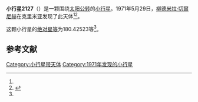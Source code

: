 {{Infobox planet
| bgcolour = #FFFFC0
| name = 2127 Tanya
| symbol = 
| image = 
| caption = 
| discovery = yes
| discovery_ref = 
| discoverer = [[柳德米拉·切爾尼赫|柳德米拉·切爾尼赫]]
| discovery_site = [[克里米亚|克里米亚]] 
| discovered = 1971年5月29日
| designations = yes
| mp_name = 
| named_after = 
| alt_names = 1971 KB1/ 1953 GH1
| mp_category = [[外小行星带|外小行星带]]
| orbit_ref = <ref name="a">[http://ssd.jpl.nasa.gov/sbdb.cgi?sstr=2127 2127 Tanya] {{Wayback|url=http://ssd.jpl.nasa.gov/sbdb.cgi?sstr=2127 |date=20210830210432 }}，小行星數據庫瀏覽器（JPL Small-Body Database Browser）－[[美国国家航空航天局|美国国家航空航天局]]喷气推进实验室</ref>
| epoch = 2456400.5 (2013年4月18日更新)
| aphelion = {{convert|3.3227630|AU|km|3|abbr=on|lk=out}}
| perihelion = {{convert|3.0929466|AU|km|3|abbr=on}}
| semimajor = {{convert|3.2078548|AU|km|3|abbr=on}}
| eccentricity = 0.0358209
| period = 2098.555512 [[日|日]]<br />5.75[[儒略年|儒略年]]
| avg_speed = 
| inclination = 13.12324
| asc_node = 106.58917
| mean_anomaly = 
| arg_peri = 180.42523
| satellites = 
| physical_characteristics = yes
| dimensions = 
| mass = 
| density = 
| surface_grav = 
| escape_velocity = 
| sidereal_day = 
| axial_tilt = 
| pole_ecliptic_lat = 
| pole_ecliptic_lon = 
| albedo = 
| temperatures= 
| temp_name1 = 
| mean_temp_1 = 
| max_temp_1 = 
| temp_name2 = 
| max_temp_2 = 
| spectral_type = 
| abs_magnitude = 180.42523
}}

'''小行星2127'''（{{lang-en|2127 Tanya}}）是一颗围绕[[太阳|太阳]][[公转|公转]]的[[小行星|小行星]]。1971年5月29日，[[柳德米拉·切爾尼赫|柳德米拉·切爾尼赫]]在克里米亚发现了此天体<ref name="a" /><ref>{{cite news|title=小行星列表|url=http://cfa-www.harvard.edu/iau/lists/NumberedMPs.txt|accessdate=2013-07-08|newspaper=哈佛大学|archive-date=2008-05-17|archive-url=https://web.archive.org/web/20080517010638/http://cfa-www.harvard.edu/iau/lists/NumberedMPs.txt|dead-url=no}}</ref>。

这颗小行星的[[绝对星等|绝对星等]]为180.42523等<ref name="a" />。

==参考文献==
{{reflist}}
{{Minor Planet Number|[[小行星2126|小行星2126]]|[[小行星2128|小行星2128]]}}

{{小天体}}

[[Category:小行星带天体|Category:小行星带天体]]
[[Category:1971年发现的小行星|Category:1971年发现的小行星]]

{{asteroid-stub}}